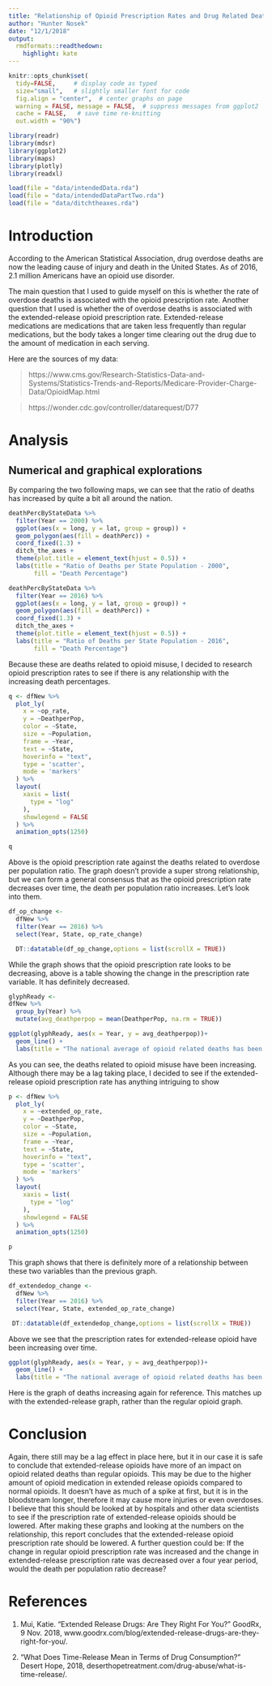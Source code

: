 ```yaml
---
title: "Relationship of Opioid Prescription Rates and Drug Related Deaths - Report"
author: "Hunter Nosek"
date: "12/1/2018"
output:
  rmdformats::readthedown:
    highlight: kate
---
```


```r
knitr::opts_chunk$set(
  tidy=FALSE,     # display code as typed
  size="small",   # slightly smaller font for code
  fig.align = "center",  # center graphs on page
  warning = FALSE, message = FALSE,  # suppress messages from ggplot2
  cache = FALSE,   # save time re-knitting
  out.width = "90%")

library(readr)
library(mdsr)
library(ggplot2)
library(maps)
library(plotly)
library(readxl)

load(file = "data/intendedData.rda")
load(file = "data/intendedDataPartTwo.rda")
load(file = "data/ditchtheaxes.rda")

```


# Introduction


According to the American Statistical Association, drug overdose deaths are now the leading cause of injury and death in the United States. As of 2016, 2.1 million Americans have an opioid use disorder.

The main question that I used to guide myself on this is whether the rate of overdose deaths is associated with the opioid prescription rate. Another question that I used is whether the of overdose deaths is associated with the extended-release opioid prescription rate. Extended-release medications are medications that are taken less frequently than regular medications, but the body takes a longer time clearing out the drug due to the amount of medication in each serving.

Here are the sources of my data:

>https://www.cms.gov/Research-Statistics-Data-and-Systems/Statistics-Trends-and-Reports/Medicare-Provider-Charge-Data/OpioidMap.html

>https://wonder.cdc.gov/controller/datarequest/D77

# Analysis

## Numerical and graphical explorations

By comparing the two following maps, we can see that the ratio of deaths has increased by quite a bit all around the nation.

```r
deathPercByStateData %>% 
  filter(Year == 2000) %>% 
  ggplot(aes(x = long, y = lat, group = group)) + 
  geom_polygon(aes(fill = deathPerc)) +
  coord_fixed(1.3) +
  ditch_the_axes + 
  theme(plot.title = element_text(hjust = 0.5)) + 
  labs(title = "Ratio of Deaths per State Population - 2000", 
       fill = "Death Percentage")
```

```r
deathPercByStateData %>% 
  filter(Year == 2016) %>% 
  ggplot(aes(x = long, y = lat, group = group)) + 
  geom_polygon(aes(fill = deathPerc)) +
  coord_fixed(1.3) +
  ditch_the_axes + 
  theme(plot.title = element_text(hjust = 0.5)) + 
  labs(title = "Ratio of Deaths per State Population - 2016", 
       fill = "Death Percentage")

```

Because these are deaths related to opioid misuse, I decided to research opioid prescription rates to see if there is any relationship with the increasing death percentages.

```r
q <- dfNew %>% 
  plot_ly(
    x = ~op_rate, 
    y = ~DeathperPop, 
    color = ~State,
    size = ~Population, 
    frame = ~Year, 
    text = ~State, 
    hoverinfo = "text", 
    type = 'scatter', 
    mode = 'markers'
  ) %>% 
  layout(
    xaxis = list(
      type = "log"
    ), 
    showlegend = FALSE
  ) %>% 
  animation_opts(1250)

q
```

Above is the opioid prescription rate against the deaths related to overdose per population ratio. The graph doesn't provide a super strong relationship, but we can form a general consensus that as the opioid prescription rate decreases over time, the death per population ratio increases. Let's look into them. 

```r
df_op_change <-
  dfNew %>% 
  filter(Year == 2016) %>% 
  select(Year, State, op_rate_change)

  DT::datatable(df_op_change,options = list(scrollX = TRUE))

```

While the graph shows that the opioid prescription rate looks to be decreasing, above is a table showing the change in the prescription rate variable. It has definitely decreased.

```r
glyphReady <-
dfNew %>% 
  group_by(Year) %>% 
  mutate(avg_deathperpop = mean(DeathperPop, na.rm = TRUE))

ggplot(glyphReady, aes(x = Year, y = avg_deathperpop))+
  geom_line() +
  labs(title = "The national average of opioid related deaths has been growing every year")
```


As you can see, the deaths related to opioid misuse have been increasing. Although there may be a lag taking place, I decided to see if the extended-release opioid prescription rate has anything intriguing to show


```r
p <- dfNew %>% 
  plot_ly(
    x = ~extended_op_rate, 
    y = ~DeathperPop, 
    color = ~State,
    size = ~Population, 
    frame = ~Year, 
    text = ~State, 
    hoverinfo = "text", 
    type = 'scatter', 
    mode = 'markers'
  ) %>% 
  layout(
    xaxis = list(
      type = "log"
    ), 
    showlegend = FALSE
  ) %>% 
  animation_opts(1250)

p
```

This graph shows that there is definitely more of a relationship between these two variables than the previous graph.





```r
df_extendedop_change <-
  dfNew %>% 
  filter(Year == 2016) %>% 
  select(Year, State, extended_op_rate_change)

 DT::datatable(df_extendedop_change,options = list(scrollX = TRUE))
```



Above we see that the prescription rates for extended-release opioid have been increasing over time.



```r


ggplot(glyphReady, aes(x = Year, y = avg_deathperpop))+
  geom_line() +
  labs(title = "The national average of opioid related deaths has been growing every year")
```

Here is the graph of deaths increasing again for reference. This matches up with the extended-release graph, rather than the regular opioid graph.




# Conclusion

Again, there still may be a lag effect in place here, but it in our case it is safe to conclude that extended-release opioids have more of an impact on opioid related deaths than regular opioids. This may be due to the higher amount of opioid medication in extended release opioids compared to normal opioids. It doesn't have as much of a spike at first, but it is in the bloodstream longer, therefore it may cause more injuries or even overdoses. I believe that this should be looked at by hospitals and other data scientists to see if the prescription rate of extended-release opioids should be lowered. After making these graphs and looking at the numbers on the relationship, this report concludes that the extended-release opioid prescription rate should be lowered. A further question could be: If the change in regular opioid prescription rate was increased and the change in extended-release prescription rate was decreased over a four year period, would the death per population ratio decrease?

# References

1. Mui, Katie. “Extended Release Drugs: Are They Right For You?” GoodRx, 9 Nov. 2018, www.goodrx.com/blog/extended-release-drugs-are-they-right-for-you/.

2. “What Does Time-Release Mean in Terms of Drug Consumption?” Desert Hope, 2018, deserthopetreatment.com/drug-abuse/what-is-time-release/.